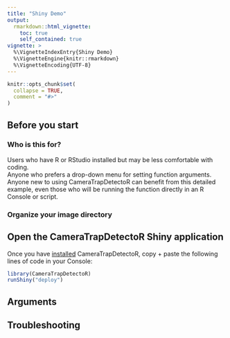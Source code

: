 ```yaml
---
title: "Shiny Demo"
output: 
  rmarkdown::html_vignette:
    toc: true
    self_contained: true
vignette: >
  %\VignetteIndexEntry{Shiny Demo}
  %\VignetteEngine{knitr::rmarkdown}
  %\VignetteEncoding{UTF-8}
---
```


```r
knitr::opts_chunk$set(
  collapse = TRUE,
  comment = "#>"
)
```
## Before you start  
  
### Who is this for?   
Users who have R or RStudio installed but may be less comfortable with coding.  
Anyone who prefers a drop-down menu for setting function arguments.  
Anyone new to using CameraTrapDetectoR can benefit from this detailed example, even those who will be running the function directly in an R Console or script.  

### Organize your image directory  
  
  
## Open the CameraTrapDetectoR Shiny application  

Once you have [installed](https://github.com/CameraTrapDetectoR/CameraTrapDetectoR) CameraTrapDetectoR, copy + paste the following lines of code in your Console:  

```r
library(CameraTrapDetectoR)
runShiny("deploy")
```
  
## Arguments   

## Troubleshooting  

